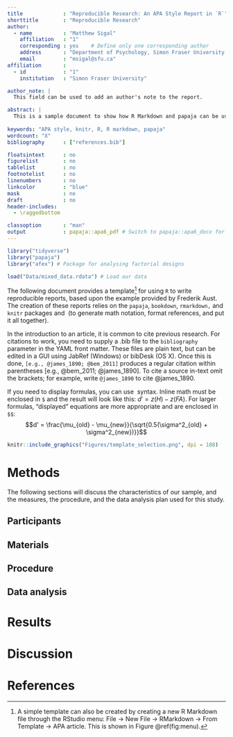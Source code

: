 ```yaml
---
title             : "Reproducible Research: An APA Style Report in `R`"
shorttitle        : "Reproducible Research"
author: 
  - name          : "Matthew Sigal"
    affiliation   : "1"
    corresponding : yes    # Define only one corresponding author
    address       : "Department of Psychology, Simon Fraser University, 8888 University Dr., Burnaby, British Columbia, Canada"
    email         : "msigal@sfu.ca"
affiliation       :
  - id            : "1"
    institution   : "Simon Fraser University"

author_note: |
  This field can be used to add an author's note to the report.

abstract: |
  This is a sample document to show how R Markdown and papaja can be used to prepare an APA style manuscript. This can be converted into a PDF or Word document, as needed.
  
keywords: "APA style, knitr, R, R markdown, papaja"
wordcount: "X"
bibliography      : ["references.bib"]

floatsintext      : no
figurelist        : no
tablelist         : no
footnotelist      : no
linenumbers       : no
linkcolor         : "blue"
mask              : no
draft             : no
header-includes:
  - \raggedbottom

classoption       : "man"
output            : papaja::apa6_pdf # Switch to papaja::apa6_docx for Word documents
---
```


```r
library("tidyverse") 
library("papaja")
library("afex") # Package for analysing factorial designs

load("Data/mixed_data.rdata") # Load our data
```

The following document provides a template[^1] for using `R` to write reproducible reports, based upon the example provided by Frederik Aust. The creation of these reports relies on the `papaja`, `bookdown`, `rmarkdown,` and `knitr` packages and \LaTeX\ (to generate math notation, format references, and put it all together). 

In the introduction to an article, it is common to cite previous research. For citations to work, you need to supply a .bib file to the `bibliography` parameter in the YAML front matter. These files are plain text, but can be edited in a GUI using JabRef (Windows) or bibDesk (OS X). Once this is done, `[e.g., @james_1890; @bem_2011]` produces a regular citation within parentheses [e.g., @bem_2011; @james_1890]. To cite a source in-text omit the brackets; for example, write `@james_1890` to cite @james_1890.

If you need to display formulas, you can use \LaTeX\ syntax. Inline math must be enclosed in `$` and the result will look like this: $d' = z(H) - z(FA)$. For larger formulas, "displayed" equations are more appropriate and are enclosed in `$$`:
$$d' = \frac{\mu_{old} - \mu_{new}}{\sqrt{0.5(\sigma^2_{old} + \sigma^2_{new})}}$$

[^1]: A simple template can also be created by creating a new R Markdown file through the RStudio menu: File $\rightarrow$ New File $\rightarrow$ RMarkdown $\rightarrow$ From Template $\rightarrow$ APA article. This is shown in Figure\ \@ref(fig:menu).

```r
knitr::include_graphics("Figures/template_selection.png", dpi = 108)
```

# Methods

The following sections will discuss the characteristics of our sample, and the measures, the procedure, and the data analysis plan used for this study. 

## Participants

## Materials

## Procedure

## Data analysis

# Results

# Discussion

\newpage

# References

\begingroup
<!-- These lines ensure references are set with hanging indents in PDF documents; they are ignored in Word. -->
\setlength{\parindent}{-0.5in}
\setlength{\leftskip}{0.5in}

<div id="refs" custom-style="Bibliography"></div>
\endgroup
